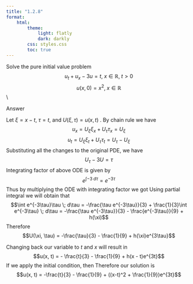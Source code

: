 ```yaml
---
title: "1.2.8"
format:
    html:
        theme:
            light: flatly
            dark: darkly
        css: styles.css
        toc: true
---
```

                                          
Solve the pure initial value problem
$$u_t + u_x - 3u = t, \; x \in \mathbb{R}, \; t > 0$$
$$u(x,0) = x^2, \; x \in \mathbb{R}$$ \\

Answer

Let $\xi = x - t$, $\tau = t$, and $U(\xi, \tau) = u(x,t)$ . By chain rule we have 
$$u_x = U_\xi \xi_x + U_\tau \tau_x =   U_\xi$$
$$u_t = U_\xi \xi_t + U_\tau \tau_t = U_\tau - U_\xi$$
Substituting all the changes to the original PDE, we have $$U_\tau - 3U = \tau$$
Integrating factor of above ODE is given by $$e^{\int -3 \;d\tau} = e^{-3\tau}$$
Thus by multiplying the ODE with integrating factor we got
\begin{align*}
    e^{-3\tau}U_\tau - 3e^{-3\tau}U & = e^{-3\tau}\tau \\
    \frac{d}{d\tau}(e^{-3\tau}U) & = e^{-3\tau}\tau \\
    e^{-3\tau}U = \int e^{-3\tau}\tau \; d\tau
\end{align*}
Using partial integral we will obtain that $$\int e^{-3\tau}\tau \; d\tau = -\frac{\tau e^{-3\tau}}{3} + \frac{1}{3}\int e^{-3\tau} \; d\tau = -\frac{\tau e^{-3\tau}}{3} - \frac{e^{-3\tau}}{9} + h(\xi)$$
Therefore $$U(\xi, \tau) = -\frac{\tau}{3} - \frac{1}{9} + h(\xi)e^{3\tau}$$

Changing back our variable to $t$ and $x$ will result in $$u(x, t) = - \frac{t}{3} - \frac{1}{9} + h(x - t)e^{3t}$$
If we apply the initial condition, then \begin{align*}
    x^2 = h(x) - \frac{1}{9} \\
    h(x) = x^2 + \frac{1}{9}
\end{align*}
Therefore our solution is $$u(x, t) = -\frac{t}{3} - \frac{1}{9} +  ((x-t)^2 + \frac{1}{9})e^{3t}$$